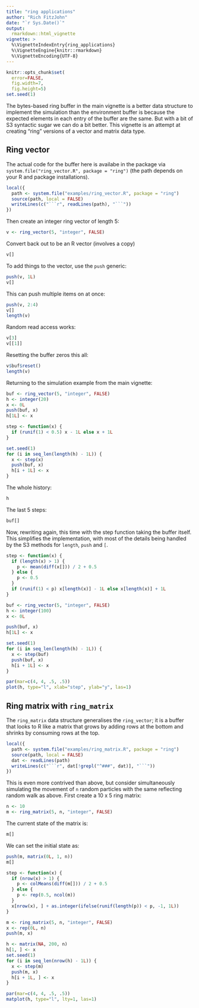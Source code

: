 ```yaml
---
title: "ring applications"
author: "Rich FitzJohn"
date: "`r Sys.Date()`"
output:
  rmarkdown::html_vignette
vignette: >
  %\VignetteIndexEntry{ring_applications}
  %\VignetteEngine{knitr::rmarkdown}
  %\VignetteEncoding{UTF-8}
---
```


``` r
knitr::opts_chunk$set(
  error=FALSE,
  fig.width=7,
  fig.height=5)
set.seed(1)
```

The bytes-based ring buffer in the main vignette is a better data
structure to implement the simulation than the environment buffer
is because the expected elements in each entry of the buffer are
the same.  But with a bit of S3 syntactic sugar we can do a bit
better.  This vignette is an attempt at creating "ring" versions of
a vector and matrix data type.

## Ring vector

The actual code for the buffer here is availabe in the package via
`system.file("ring_vector.R", package = "ring")` (the path depends
on your R and package installations).

``` r
local({
  path <- system.file("examples/ring_vector.R", package = "ring")
  source(path, local = FALSE)
  writeLines(c("```r", readLines(path), "```"))
})
```

Then create an integer ring vector of length 5:
``` r
v <- ring_vector(5, "integer", FALSE)
```

Convert back out to be an R vector (involves a copy)
``` r
v[]
```

To add things to the vector, use the `push` generic:
``` r
push(v, 1L)
v[]
```

This can push multiple items on at once:
``` r
push(v, 2:4)
v[]
length(v)
```

Random read access works:
``` r
v[3]
v[[1]]
```

Resetting the buffer zeros this all:
``` r
v$buf$reset()
length(v)
```

Returning to the simulation example from the main vignette:
``` r
buf <- ring_vector(5, "integer", FALSE)
h <- integer(20)
x <- 0L
push(buf, x)
h[1L] <- x

step <- function(x) {
  if (runif(1) < 0.5) x - 1L else x + 1L
}

set.seed(1)
for (i in seq_len(length(h) - 1L)) {
  x <- step(x)
  push(buf, x)
  h[i + 1L] <- x
}
```

The whole history:
``` r
h
```

The last 5 steps:
``` r
buf[]
```

Now, rewriting again, this time with the step function taking the
buffer itself.  This simplifies the implementation, with most of
the details being handled by the S3 methods for `length`, `push`
and `[`.
``` r
step <- function(x) {
  if (length(x) > 1) {
    p <- mean(diff(x[])) / 2 + 0.5
  } else {
    p <- 0.5
  }
  if (runif(1) < p) x[length(x)] - 1L else x[length(x)] + 1L
}

buf <- ring_vector(5, "integer", FALSE)
h <- integer(100)
x <- 0L

push(buf, x)
h[1L] <- x

set.seed(1)
for (i in seq_len(length(h) - 1L)) {
  x <- step(buf)
  push(buf, x)
  h[i + 1L] <- x
}

par(mar=c(4, 4, .5, .5))
plot(h, type="l", xlab="step", ylab="y", las=1)
```

## Ring matrix with `ring_matrix`

The `ring_matrix` data structure generalises the `ring_vector`; it
is a buffer that looks to R like a matrix that grows by adding rows
at the bottom and shrinks by consuming rows at the top.

``` r
local({
  path <- system.file("examples/ring_matrix.R", package = "ring")
  source(path, local = FALSE)
  dat <- readLines(path)
  writeLines(c("```r", dat[!grepl("^###", dat)], "```"))
})
```

This is even more contrived than above, but consider simultaneously
simulating the movement of `n` random particles with the same
reflecting random walk as above.  First create a 10 x 5 ring
matrix:

``` r
n <- 10
m <- ring_matrix(5, n, "integer", FALSE)
```

The current state of the matrix is:
``` r
m[]
```

We can set the initial state as:
``` r
push(m, matrix(0L, 1, n))
m[]

step <- function(x) {
  if (nrow(x) > 1) {
    p <- colMeans(diff(m[])) / 2 + 0.5
  } else {
    p <- rep(0.5, ncol(m))
  }
  x[nrow(x), ] + as.integer(ifelse(runif(length(p)) < p, -1, 1L))
}

m <- ring_matrix(5, n, "integer", FALSE)
x <- rep(0L, n)
push(m, x)

h <- matrix(NA, 200, n)
h[1, ] <- x
set.seed(1)
for (i in seq_len(nrow(h) - 1L)) {
  x <- step(m)
  push(m, x)
  h[i + 1L, ] <- x
}

par(mar=c(4, 4, .5, .5))
matplot(h, type="l", lty=1, las=1)
```
